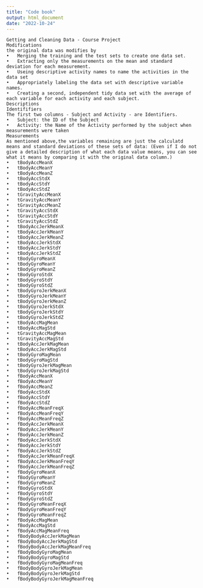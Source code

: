 ---
title: "Code book"
output: html_document
date: "2022-10-24"
---

```
Getting and Cleaning Data - Course Project
Modifications
the original data was modifies by
•	Merging the training and the test sets to create one data set.
•	Extracting only the measurements on the mean and standard deviation for each measurement.
•	Useing descriptive activity names to name the activities in the data set
•	Appropriately labeling the data set with descriptive variable names.
•	Creating a second, independent tidy data set with the average of each variable for each activity and each subject.
Descriptions
Identififiers
The first two columns - Subject and Activity - are Identifiers.
•	Subject: the ID of the Subject
•	Activity: the Name of the Activity performed by the subject when measurements were taken
Measurements
As mentioned above,the variables remaining are just the calculatd means and standard deviations of these sets of data: (Even if I do not give a detailed description of what each data value means, you can see what it means by comparing it with the original data column.)
•	tBodyAccMeanX
•	tBodyAccMeanY
•	tBodyAccMeanZ
•	tBodyAccStdX
•	tBodyAccStdY
•	tBodyAccStdZ
•	tGravityAccMeanX
•	tGravityAccMeanY
•	tGravityAccMeanZ
•	tGravityAccStdX
•	tGravityAccStdY
•	tGravityAccStdZ
•	tBodyAccJerkMeanX
•	tBodyAccJerkMeanY
•	tBodyAccJerkMeanZ
•	tBodyAccJerkStdX
•	tBodyAccJerkStdY
•	tBodyAccJerkStdZ
•	tBodyGyroMeanX
•	tBodyGyroMeanY
•	tBodyGyroMeanZ
•	tBodyGyroStdX
•	tBodyGyroStdY
•	tBodyGyroStdZ
•	tBodyGyroJerkMeanX
•	tBodyGyroJerkMeanY
•	tBodyGyroJerkMeanZ
•	tBodyGyroJerkStdX
•	tBodyGyroJerkStdY
•	tBodyGyroJerkStdZ
•	tBodyAccMagMean
•	tBodyAccMagStd
•	tGravityAccMagMean
•	tGravityAccMagStd
•	tBodyAccJerkMagMean
•	tBodyAccJerkMagStd
•	tBodyGyroMagMean
•	tBodyGyroMagStd
•	tBodyGyroJerkMagMean
•	tBodyGyroJerkMagStd
•	fBodyAccMeanX
•	fBodyAccMeanY
•	fBodyAccMeanZ
•	fBodyAccStdX
•	fBodyAccStdY
•	fBodyAccStdZ
•	fBodyAccMeanFreqX
•	fBodyAccMeanFreqY
•	fBodyAccMeanFreqZ
•	fBodyAccJerkMeanX
•	fBodyAccJerkMeanY
•	fBodyAccJerkMeanZ
•	fBodyAccJerkStdX
•	fBodyAccJerkStdY
•	fBodyAccJerkStdZ
•	fBodyAccJerkMeanFreqX
•	fBodyAccJerkMeanFreqY
•	fBodyAccJerkMeanFreqZ
•	fBodyGyroMeanX
•	fBodyGyroMeanY
•	fBodyGyroMeanZ
•	fBodyGyroStdX
•	fBodyGyroStdY
•	fBodyGyroStdZ
•	fBodyGyroMeanFreqX
•	fBodyGyroMeanFreqY
•	fBodyGyroMeanFreqZ
•	fBodyAccMagMean
•	fBodyAccMagStd
•	fBodyAccMagMeanFreq
•	fBodyBodyAccJerkMagMean
•	fBodyBodyAccJerkMagStd
•	fBodyBodyAccJerkMagMeanFreq
•	fBodyBodyGyroMagMean
•	fBodyBodyGyroMagStd
•	fBodyBodyGyroMagMeanFreq
•	fBodyBodyGyroJerkMagMean
•	fBodyBodyGyroJerkMagStd
•	fBodyBodyGyroJerkMagMeanFreq

```



